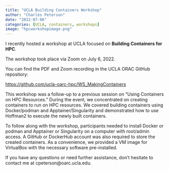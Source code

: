 ```yaml
---
title: "UCLA Building Containers Workshop"
author: "Charles Peterson"
date: "2022-07-06"
categories: [UCLA, containers, workshops]
image: "hpcworkshopimage.png"
---
```


I recently hosted a workshop at UCLA focused on **Building Containers for HPC**.

The workshop took place via Zoom on July 6, 2022.

You can find the PDF and Zoom recording in the UCLA ORAC GitHub repository:

[https://github.com/ucla-oarc-hpc/WS_MakingContainers](https://github.com/ucla-oarc-hpc/WS_MakingContainers)

This workshop was a follow-up to a previous session on “Using Containers on HPC Resources.” During the event, we concentrated on creating containers to run on HPC resources. We covered building containers using Docker/podman and Apptainer/Singularity and demonstrated how to use Hoffman2 to execute the newly built containers.

To follow along with the workshop, participants needed to install Docker or podman and Apptainer or Singularity on a computer with root/admin access. A GitHub or DockerHub account was also required to store the created containers. As a convenience, we provided a VM image for VirtualBox with the necessary software pre-installed.

If you have any questions or need further assistance, don't hesitate to contact me at cpeterson@oarc.ucla.edu.
